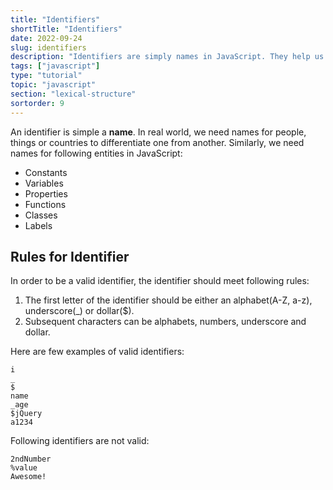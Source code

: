 ```yaml
---
title: "Identifiers"
shortTitle: "Identifiers"
date: 2022-09-24
slug: identifiers
description: "Identifiers are simply names in JavaScript. They help us to differentiate between different variables, functions or properties."
tags: ["javascript"]
type: "tutorial"
topic: "javascript"
section: "lexical-structure"
sortorder: 9
---
```


An identifier is simple a **name**. In real world, we need names for people, things or countries to differentiate one from another. Similarly, we need names for following entities in JavaScript:

- Constants
- Variables
- Properties
- Functions
- Classes
- Labels

## Rules for Identifier

In order to be a valid identifier, the identifier should meet following rules:

1. The first letter of the identifier should be either an alphabet(A-Z, a-z), underscore(\_) or dollar($).
2. Subsequent characters can be alphabets, numbers, underscore and dollar.

Here are few examples of valid identifiers:

```
i
_
$
name
_age
$jQuery
a1234
```

Following identifiers are not valid:

```
2ndNumber
%value
Awesome!
```
